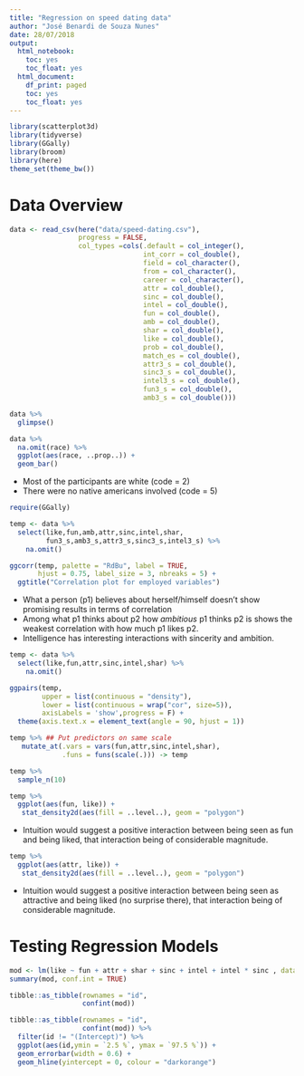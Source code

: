 ```yaml
---
title: "Regression on speed dating data"
author: "José Benardi de Souza Nunes"
date: 28/07/2018
output:
  html_notebook:
    toc: yes
    toc_float: yes
  html_document:
    df_print: paged
    toc: yes
    toc_float: yes
---
```


```r
library(scatterplot3d)
library(tidyverse)
library(GGally)
library(broom)
library(here)
theme_set(theme_bw())
```

# Data Overview

```r
data <- read_csv(here("data/speed-dating.csv"),
                 progress = FALSE,
                 col_types =cols(.default = col_integer(),
                                 int_corr = col_double(),
                                 field = col_character(),
                                 from = col_character(),
                                 career = col_character(),
                                 attr = col_double(),
                                 sinc = col_double(),
                                 intel = col_double(),
                                 fun = col_double(),
                                 amb = col_double(),
                                 shar = col_double(),
                                 like = col_double(),
                                 prob = col_double(),
                                 match_es = col_double(),
                                 attr3_s = col_double(),
                                 sinc3_s = col_double(),
                                 intel3_s = col_double(),
                                 fun3_s = col_double(),
                                 amb3_s = col_double()))

data %>%
  glimpse()
```

```r
data %>%
  na.omit(race) %>%
  ggplot(aes(race, ..prop..)) +
  geom_bar()
```

* Most of the participants are white (code = 2)
* There were no native americans involved (code = 5) 

```r
require(GGally)

temp <- data %>% 
  select(like,fun,amb,attr,sinc,intel,shar,
         fun3_s,amb3_s,attr3_s,sinc3_s,intel3_s) %>% 
    na.omit()

ggcorr(temp, palette = "RdBu", label = TRUE,
       hjust = 0.75, label_size = 3, nbreaks = 5) +
  ggtitle("Correlation plot for employed variables")
```

* What a person (p1) believes about herself/himself doesn't show promising results in terms of correlation
* Among what p1 thinks about p2 how *ambitious* p1 thinks p2 is shows the weakest correlation with how much p1 likes p2.
* Intelligence has interesting interactions with sincerity and ambition.

```r
temp <- data %>% 
  select(like,fun,attr,sinc,intel,shar) %>% 
    na.omit()

ggpairs(temp, 
        upper = list(continuous = "density"), 
        lower = list(continuous = wrap("cor", size=5)),
        axisLabels = 'show',progress = F) +
  theme(axis.text.x = element_text(angle = 90, hjust = 1))
```

```r
temp %>% ## Put predictors on same scale
   mutate_at(.vars = vars(fun,attr,sinc,intel,shar),
             .funs = funs(scale(.))) -> temp

temp %>% 
  sample_n(10)
```


```r
temp %>%
  ggplot(aes(fun, like)) +
   stat_density2d(aes(fill = ..level..), geom = "polygon")
```

* Intuition would suggest a positive interaction between being seen as fun and being liked, that interaction being of considerable magnitude.

```r
temp %>%
  ggplot(aes(attr, like)) +
   stat_density2d(aes(fill = ..level..), geom = "polygon")
```

* Intuition would suggest a positive interaction between being seen as attractive and being liked (no surprise there), that interaction being of considerable magnitude.

# Testing Regression Models

```r
mod <- lm(like ~ fun + attr + shar + sinc + intel + intel * sinc , data = temp)
summary(mod, conf.int = TRUE) 
``` 

```r
tibble::as_tibble(rownames = "id",
                  confint(mod)) 
```

```r
tibble::as_tibble(rownames = "id",
                  confint(mod)) %>%
  filter(id != "(Intercept)") %>%
  ggplot(aes(id,ymin = `2.5 %`, ymax = `97.5 %`)) +
  geom_errorbar(width = 0.6) +
  geom_hline(yintercept = 0, colour = "darkorange") 
```

```r

```

